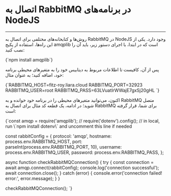 

<Layout>
<Head>
<title>مستندات اتصال به RabbitMQ در پلتفرم NodeJS - لیارا</title>
<meta property="og:title" content="مستندات خدمات رایانش ابری لیارا" />
<meta property="og:description" content="مستندات قدم به قدم اتصال به پیام‌رسان RabbitMQ در NodeJS"  />
<meta property="og:image" content="https://media.liara.ir/logos/liara-poster.jpg" />
</Head>

# اتصال به RabbitMQ در برنامه‌های NodeJS
<hr className="mb-2" />

روش‌ها و کتابخانه‌های مختلفی برای اتصال به RabbitMQ در NodeJS وجود دارد. یکی از این راه‌ها، استفاده از پکیج <Important>amqplib</Important> است که در ابتدا، با اجرای دستور زیر، باید آن را نصب کنید:

<div className="h-2" />
<div dir='ltr'>
    <Highlight className="bash">
        {`npm install amqplib`}
    </Highlight>
</div>
<div className="h-2" />

پس از آن، کافیست تا 
اطلاعات مربوط به دیتابیس خود را 
به متغیرهای محیطی برنامه خود، اضافه کنید؛ به عنوان مثال:

<div className="h-2" />
<div dir='ltr'>
    <Highlight className="bash">
        {`RABBITMQ_HOST=fitz-roy.liara.cloud
RABBITMQ_PORT=32923
RABBITMQ_USER=root
RABBITMQ_PASS=63LVuatIrWWajE7gxSj20gHL
`}
    </Highlight>
</div>
<div className="h-2" />

اکنون، می‌توانید متغیرهای محیطی را در برنامه خود خوانده و به RabbitMQ متصل شوید؛ در ادامه، یک قطعه کد مثال برای
اتصال به RabbitMQ
برای شما، قرار گرفته است:

<div className="h-2" />
<div dir='ltr'>
    <Highlight className="js">
        {`const amqp = require('amqplib');
// require('dotenv').config(); // in local, run \`npm install dotenv\` and uncomment this line if needed

const rabbitConfig = {
    protocol: 'amqp',
    hostname: process.env.RABBITMQ_HOST,
    port: parseInt(process.env.RABBITMQ_PORT, 10),
    username: process.env.RABBITMQ_USER,
    password: process.env.RABBITMQ_PASS,
  };

async function checkRabbitMQConnection() {
  try {
    const connection = await amqp.connect(rabbitConfig);
    console.log('connection successful');
    await connection.close(); 
  } catch (error) {
    console.error('connection failed! error:', error.message);
  }
}

checkRabbitMQConnection();
`}
    </Highlight>
</div>


</Layout>